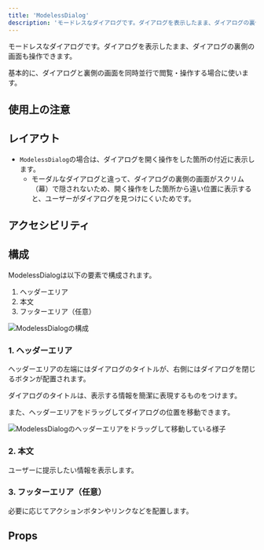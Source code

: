 ```yaml
---
title: 'ModelessDialog'
description: 'モードレスなダイアログです。ダイアログを表示したまま、ダイアログの裏側の画面も操作できます。'
---
```


モードレスなダイアログです。ダイアログを表示したまま、ダイアログの裏側の画面も操作できます。

基本的に、ダイアログと裏側の画面を同時並行で閲覧・操作する場合に使います。


<ComponentStory name="ModelessDialog" />

## 使用上の注意

<CautionAbuse />

## レイアウト

<Layout />

- `ModelessDialog`の場合は、ダイアログを開く操作をした箇所の付近に表示します。
  - モーダルなダイアログと違って、ダイアログの裏側の画面がスクリム（幕）で隠されないため、開く操作をした箇所から遠い位置に表示すると、ユーザーがダイアログを見つけにくいためです。

## アクセシビリティ

<Keyboard />

## 構成

ModelessDialogは以下の要素で構成されます。

1. ヘッダーエリア
2. 本文
3. フッターエリア（任意）

![ModelessDialogの構成](./images/modeless-dialog.png)

### 1. ヘッダーエリア

ヘッダーエリアの左端にはダイアログのタイトルが、右側にはダイアログを閉じるボタンが配置されます。

ダイアログのタイトルは、表示する情報を簡潔に表現するものをつけます。

また、ヘッダーエリアをドラッグしてダイアログの位置を移動できます。

![ModelessDialogのヘッダーエリアをドラッグして移動している様子](./images/modeless-dialog-header-move.png)

### 2. 本文

ユーザーに提示したい情報を表示します。

### 3. フッターエリア（任意）

必要に応じてアクションボタンやリンクなどを配置します。

## Props

<ComponentPropsTable name="ModelessDialog" />
